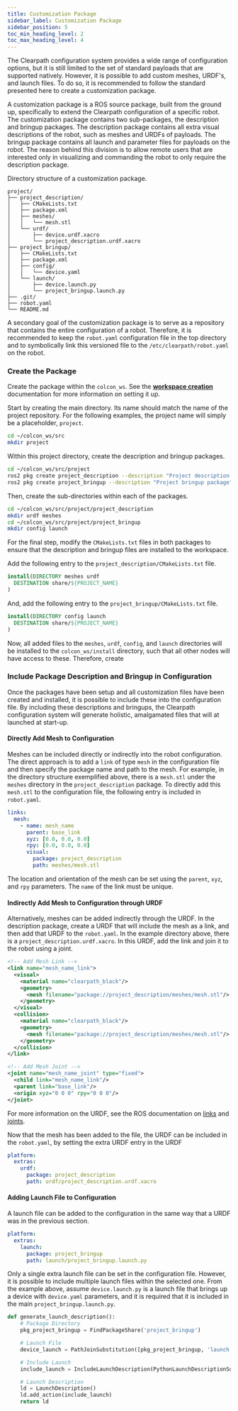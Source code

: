 ```yaml
---
title: Customization Package
sidebar_label: Customization Package
sidebar_position: 5
toc_min_heading_level: 2
toc_max_heading_level: 4
---
```


The Clearpath configuration system provides a wide range of configuration options, but it is still limited to the set of standard payloads that are supported natively. However, it is possible to add custom meshes, URDF's, and launch files. To do so, it is recommended to follow the standard presented here to create a customization package.

A customization package is a ROS source package, built from the ground up, specifically to extend the Clearpath configuration of a specific robot. The customization package contains two sub-packages, the description and bringup packages. The description package contains all extra visual descriptions of the robot, such as meshes and URDFs of payloads. The bringup package contains all launch and parameter files for payloads on the robot. The reason behind this division is to allow remote users that are interested only in visualizing and commanding the robot to only require the description package.

Directory structure of a customization package.

```
project/
├── project_description/
│   ├── CMakeLists.txt
│   ├── package.xml
│   ├── meshes/
│   │   └── mesh.stl
│   └── urdf/
│       ├── device.urdf.xacro
│       └── project_description.urdf.xacro
├── project_bringup/
│   ├── CMakeLists.txt
│   ├── package.xml
│   ├── config/
│   │   └── device.yaml
│   └── launch/
│       ├── device.launch.py
│       └── project_bringup.launch.py
├── .git/
├── robot.yaml
└── README.md
```

A secondary goal of the customization package is to serve as a repository that contains the entire configuration of a robot. Therefore, it is recommended to keep the `robot.yaml` configuration file in the top directory and to symbolically link this versioned file to the `/etc/clearpath/robot.yaml` on the robot.

### Create the Package

Create the package within the `colcon_ws`. See the [**workspace creation**](./workspaces.mdx) documentation for more information on setting it up.

Start by creating the main directory. Its name should match the name of the project repository. For the following examples, the project name will simply be a placeholder, `project`.

```bash
cd ~/colcon_ws/src
mkdir project
```

Within this project directory, create the description and bringup packages.

```bash
cd ~/colcon_ws/src/project
ros2 pkg create project_description --description "Project description package" --license "BSD-3-Clause"
ros2 pkg create project_bringup --description "Project bringup package" --license "BSD-3-Clause"
```

Then, create the sub-directories within each of the packages.

```bash
cd ~/colcon_ws/src/project/project_description
mkdir urdf meshes
cd ~/colcon_ws/src/project/project_bringup
mkdir config launch
```

For the final step, modify the `CMakeLists.txt` files in both packages to ensure that the description and bringup files are installed to the workspace.

Add the following entry to the `project_description/CMakeLists.txt` file.

```CMake
install(DIRECTORY meshes urdf
  DESTINATION share/${PROJECT_NAME}
)
```

And, add the following entry to the `project_bringup/CMakeLists.txt` file.

```CMake
install(DIRECTORY config launch
  DESTINATION share/${PROJECT_NAME}
)
```

Now, all added files to the `meshes`, `urdf`, `config`, and `launch` directories will be installed to the `colcon_ws/install` directory, such that all other nodes will have access to these. Therefore, create

### Include Package Description and Bringup in Configuration

Once the packages have been setup and all customization files have been created and installed, it is possible to include these into the configuration file. By including these descriptions and bringups, the Clearpath configuration system will generate holistic, amalgamated files that will at launched at start-up.

#### Directly Add Mesh to Configuration

Meshes can be included directly or indirectly into the robot configuration. The direct approach is to add a `link` of type `mesh` in the configuration file and then specify the package name and path to the mesh. For example, in the directory structure exemplified above, there is a `mesh.stl` under the `meshes` directory in the `project_description` package. To directly add this `mesh.stl` to the configuration file, the following entry is included in `robot.yaml`.

```yaml
links:
  mesh:
    - name: mesh_name
      parent: base_link
      xyz: [0.0, 0.0, 0.0]
      rpy: [0.0, 0.0, 0.0]
      visual:
        package: project_description
        path: meshes/mesh.stl
```

The location and orientation of the mesh can be set using the `parent`, `xyz`,
and `rpy` parameters. The `name` of the link must be unique.

#### Indirectly Add Mesh to Configuration through URDF

Alternatively, meshes can be added indirectly through the URDF. In the description package, create a URDF that will include the mesh as a link, and then add that URDF to the `robot.yaml`. In the example directory above, there is a `project_description.urdf.xacro`. In this URDF, add the link and join it to the robot using a joint.

```xml
<!-- Add Mesh Link -->
<link name="mesh_name_link">
  <visual>
    <material name="clearpath_black"/>
    <geometry>
      <mesh filename="package://project_description/meshes/mesh.stl"/>
    </geometry>
  </visual>
  <collision>
    <material name="clearpath_black"/>
    <geometry>
      <mesh filename="package://project_description/meshes/mesh.stl"/>
    </geometry>
  </collision>
</link>

<!-- Add Mesh Joint -->
<joint name="mesh_name_joint" type="fixed">
  <child link="mesh_name_link"/>
  <parent link="base_link"/>
  <origin xyz="0 0 0" rpy="0 0 0"/>
</joint>
```

For more information on the URDF, see the ROS documentation on [links](https://wiki.ros.org/urdf/XML/link) and [joints](https://wiki.ros.org/urdf/XML/joint).

Now that the mesh has been added to the file, the URDF can be included in the `robot.yaml`, by setting the extra URDF entry in the URDF

```yaml
platform:
  extras:
    urdf:
      package: project_description
      path: urdf/project_description.urdf.xacro
```

#### Adding Launch File to Configuration

A launch file can be added to the configuration in the same way that a URDF was in the previous section.

```yaml
platform:
  extras:
    launch:
      package: project_bringup
      path: launch/project_bringup.launch.py
```

Only a single extra launch file can be set in the configuration file. However, it is possible to include multiple launch files within the selected one. From the example above, assume `device.launch.py` is a launch file that brings up a device with `device.yaml` parameters, and it is required that it is included in the main `project_bringup.launch.py`.

```python
def generate_launch_description():
    # Package Directory
    pkg_project_bringup = FindPackageShare('project_bringup')

    # Launch File
    device_launch = PathJoinSubstitution([pkg_project_bringup, 'launch', 'device.launch.py'])

    # Include Launch
    include_launch = IncludeLaunchDescription(PythonLaunchDescriptionSource([device_launch]))

    # Launch Description
    ld = LaunchDescription()
    ld.add_action(include_launch)
    return ld

```
